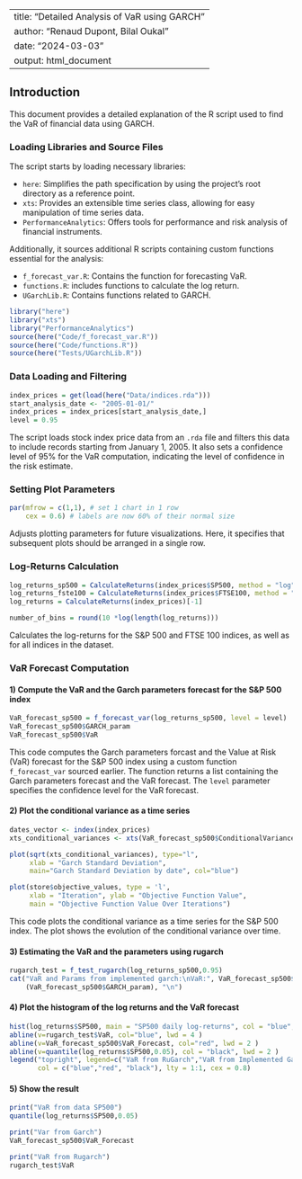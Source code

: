
---
title: "Detailed Analysis of VaR using GARCH"
author: "Renaud Dupont, Bilal Oukal"
date: "2024-03-03"
output: html_document
---

## Introduction

This document provides a detailed explanation of the R script used to find the VaR of financial data using GARCH.

### Loading Libraries and Source Files

The script starts by loading necessary libraries:

- `here`: Simplifies the path specification by using the project's root directory as a reference point.
- `xts`: Provides an extensible time series class, allowing for easy manipulation of time series data.
- `PerformanceAnalytics`: Offers tools for performance and risk analysis of financial instruments.

Additionally, it sources additional R scripts containing custom functions essential for the analysis:

- `f_forecast_var.R`: Contains the function for forecasting VaR.
- `functions.R`:  includes functions to calculate the log return.
- `UGarchLib.R`: Contains functions related to GARCH.


```r
library("here")
library("xts")
library("PerformanceAnalytics")
source(here("Code/f_forecast_var.R"))
source(here("Code/functions.R"))
source(here("Tests/UGarchLib.R"))
```

### Data Loading and Filtering
```r
index_prices = get(load(here("Data/indices.rda")))
start_analysis_date <- "2005-01-01/"
index_prices = index_prices[start_analysis_date,]
level = 0.95
```

The script loads stock index price data from an `.rda` file and filters this data to include records starting from January 1, 2005. It also sets a confidence level of 95% for the VaR computation, indicating the level of confidence in the risk estimate.

### Setting Plot Parameters

```r
par(mfrow = c(1,1), # set 1 chart in 1 row
    cex = 0.6) # labels are now 60% of their normal size
```

Adjusts plotting parameters for future visualizations. Here, it specifies that subsequent plots should be arranged in a single row.

### Log-Returns Calculation

```r
log_returns_sp500 = CalculateReturns(index_prices$SP500, method = "log")[-1]
log_returns_fste100 = CalculateReturns(index_prices$FTSE100, method = "log")[-1]
log_returns = CalculateReturns(index_prices)[-1]

number_of_bins = round(10 *log(length(log_returns)))
```

Calculates the log-returns for the S&P 500 and FTSE 100 indices, as well as for all indices in the dataset.

### VaR Forecast Computation
#### 1) Compute the VaR and the Garch parameters forecast for the S&P 500 index

```r
VaR_forecast_sp500 = f_forecast_var(log_returns_sp500, level = level)
VaR_forecast_sp500$GARCH_param
VaR_forecast_sp500$VaR
```

This code computes the Garch parameters forcast and the Value at Risk (VaR) forecast for the S&P 500 index using a custom function `f_forecast_var` sourced earlier. The function returns a list containing the Garch parameters forecast and the VaR forecast. The `level` parameter specifies the confidence level for the VaR forecast. 

#### 2) Plot the conditional variance as a time series

```r
dates_vector <- index(index_prices)
xts_conditional_variances <- xts(VaR_forecast_sp500$ConditionalVariances, order.by = as.Date(dates_vector)+1)

plot(sqrt(xts_conditional_variances), type="l",
     xlab = "Garch Standard Deviation", 
     main="Garch Standard Deviation by date", col="blue")

plot(store$objective_values, type = 'l', 
     xlab = "Iteration", ylab = "Objective Function Value",
     main = "Objective Function Value Over Iterations")
```

This code plots the conditional variance as a time series for the S&P 500 index. The plot shows the evolution of the conditional variance over time. 

#### 3) Estimating the VaR and the parameters using rugarch

```r
rugarch_test = f_test_rugarch(log_returns_sp500,0.95)
cat("VaR and Params from implemented garch:\nVaR:", VaR_forecast_sp500$VaR, "\nParameters:", 
    (VaR_forecast_sp500$GARCH_param), "\n")
```

#### 4) Plot the histogram of the log returns and the VaR forecast

```r
hist(log_returns$SP500, main = "SP500 daily log-returns", col = "blue", breaks = 100)
abline(v=rugarch_test$VaR, col="blue", lwd = 4 )
abline(v=VaR_forecast_sp500$VaR_Forecast, col="red", lwd = 2 )
abline(v=quantile(log_returns$SP500,0.05), col = "black", lwd = 2 )
legend("topright", legend=c("VaR from RuGarch","VaR from Implemented Garch", "VaR from data"), 
       col = c("blue","red", "black"), lty = 1:1, cex = 0.8)
```

#### 5) Show the result

```r
print("VaR from data SP500")
quantile(log_returns$SP500,0.05)

print("Var from Garch")
VaR_forecast_sp500$VaR_Forecast

print("VaR from Rugarch")  
rugarch_test$VaR
```